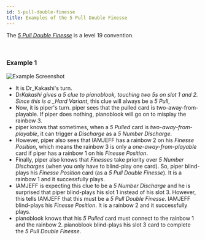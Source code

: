 ```yaml
---
id: 5-pull-double-finesse
title: Examples of the 5 Pull Double Finesse
---
```


The _[5 Pull Double Finesse](../level-19.mdx#the-5-pull-double-finesse)_ is a level 19 convention.

<br />

### Example 1

![Example Screenshot](/img/examples/5-pull-double-finesse.png)

- It is Dr_Kakashi's turn.
- Dr*Kakashi gives a 5 clue to pianoblook, touching two 5s on slot 1 and 2. Since this is a \_Hard Variant*, this clue will always be a _5 Pull_,
- Now, it is piper's turn. piper sees that the pulled card is two-away-from-playable. If piper does nothing, pianoblook will go on to misplay the rainbow 3.
- piper knows that sometimes, when a _5 Pulled_ card is _two-away-from-playable_, it can trigger a _Discharge_ as a _5 Number Discharge_.
- However, piper also sees that IAMJEFF has a rainbow 2 on his _Finesse Position_, which means the rainbow 3 is only a _one-away-from-playable_ card if piper has a rainbow 1 on his _Finesse Position_.
- Finally, piper also knows that _Finesses_ take priority over _5 Number Discharges_ (when you only have to blind-play one card). So, piper blind-plays his _Finesse Position_ card (as a _5 Pull Double Finesse_). It is a rainbow 1 and it successfully plays.
- IAMJEFF is expecting this clue to be a _5 Number Discharge_ and he is surprised that piper blind-plays his slot 1 instead of his slot 3. However, this tells IAMJEFF that this must be a _5 Pull Double Finesse_. IAMJEFF blind-plays his _Finesse Position_. It is a rainbow 2 and it successfully plays.
- pianoblook knows that his _5 Pulled_ card must connect to the rainbow 1 and the rainbow 2. pianoblook blind-plays his slot 3 card to complete the _5 Pull Double Finesse_.
